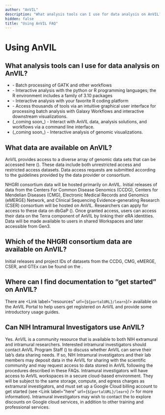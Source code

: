 ```yaml
---
author: "AnVIL"
description: "What analysis tools can I use for data analysis on AnVIL? What data are available on AnVIL?"
hidden: false
title: "Using AnVIL FAQ"
---
```


# Using AnVIL

## What analysis tools can I use for data analysis on AnVIL?

- <Link label="WDL" url="https://software.broadinstitute.org/wdl/" /> - Batch processing
  of GATK and other workflows
- <Link label="Jupyter" url="https://jupyter.org/" /> - Interactive analysis with
  the python or R programming languages; the R environment includes a family of <Link
    label="Bioconductor"
    url="https://www.bioconductor.org/"
  /> 3.10 packages
- <Link label="R Studio" url="https://rstudio.com/" /> - Interactive analysis with
  your favorite R coding platform
- <Link label="Galaxy" url="https://galaxyproject.org/" /> - Access thousands of
  tools via an intuitive graphical user interface for processing batch analysis with
  Galaxy Workflows and interactive downstream visualizations.
- <Link
    label="AnVIL API library"
    url="https://github.com/anvilproject/client-apis"
  /> (_coming soon_) - Interact with AnVIL data, analysis solutions, and workflows
  via a command line interface.
- <Link
    label="Genome Browser supported by UCSC"
    url="http://genome.ucsc.edu/"
  /> (_coming soon_) - Interactive analysis of genomic visualizations.

## What data are available on AnVIL?

AnVIL provides access to a diverse array of genomic data sets that can be accessed
here (<Link label="https://anvil.terra.bio/#library/datasets" url="https://anvil.terra.bio/#library/datasets" />). These data include both unrestricted access and restricted access
datasets. Data access requests are submitted according to the guidelines provided by the data provider or consortium.

NHGRI consortium data will be hosted primarily on AnVIL. Initial releases of data from the Centers For Common Disease
Genomics (CCDG), Centers for Mendelian Diseases (CMG), Electronic Medical Records and Genomics (eMERGE) Network, and
Clinical Sequencing Evidence-generating Research (CSER) consortium will be hosted on AnVIL. Researchers can apply for
access to these data on dbGaP (<Link label="https://dbgap.ncbi.nlm.nih.gov/" url="https://dbgap.ncbi.nlm.nih.gov/" />). Once granted access, users can access their data on
the Terra component of AnVIL by linking their eRA identities. Data will be made available to users in shared Workspaces
and later accessible from Gen3.

## Which of the NHGRI consortium data are available on AnVIL?

Initial releases and project IDs of datasets from the CCDG, CMG, eMERGE, CSER, and GTEx can be found on
the <Link label="AnVIL Data Dashboard" url="https://anvilproject.org/data/consortia" />.

## Where can I find documentation to “get started” on AnVIL?

There are <Link label="resources" url={`${portalURL}/learn`}/> available on the AnVIL Portal to help users get registered on AnVIL and provide some
introductory usage guides.

## Can NIH Intramural Investigators use AnVIL?

Yes. AnVIL is a community resource that is available to both NIH extramural and intramural researchers. Interested
intramural investigators should contact AnVIL Program Staff (<Link label="anvil@mail.nih.gov" url="mailto:anvil@mail.nih.gov" />) to discuss whether AnVIL can serve
their lab’s data sharing needs. If so, NIH Intramural investigators and their lab members may deposit data in the AnVIL
for sharing with the scientific community and may request access to data stored in AnVIL following the procedures
described in these FAQs.
Intramural investigators will have access to AnVIL workspaces in a secure cloud-based environment. They will be subject
to the same storage, compute, and egress charges as extramural investigators, and must set up a Google Cloud billing
account to get started (see <Link label="here" url={`${portalURL}/learn`} /> for more information). Intramural investigators may wish to contact
the <Link label="NIH STRIDES Initiative" url="https://datascience.nih.gov/strides" /> to explore discounts on Google cloud services, in
addition to other training and professional services.
